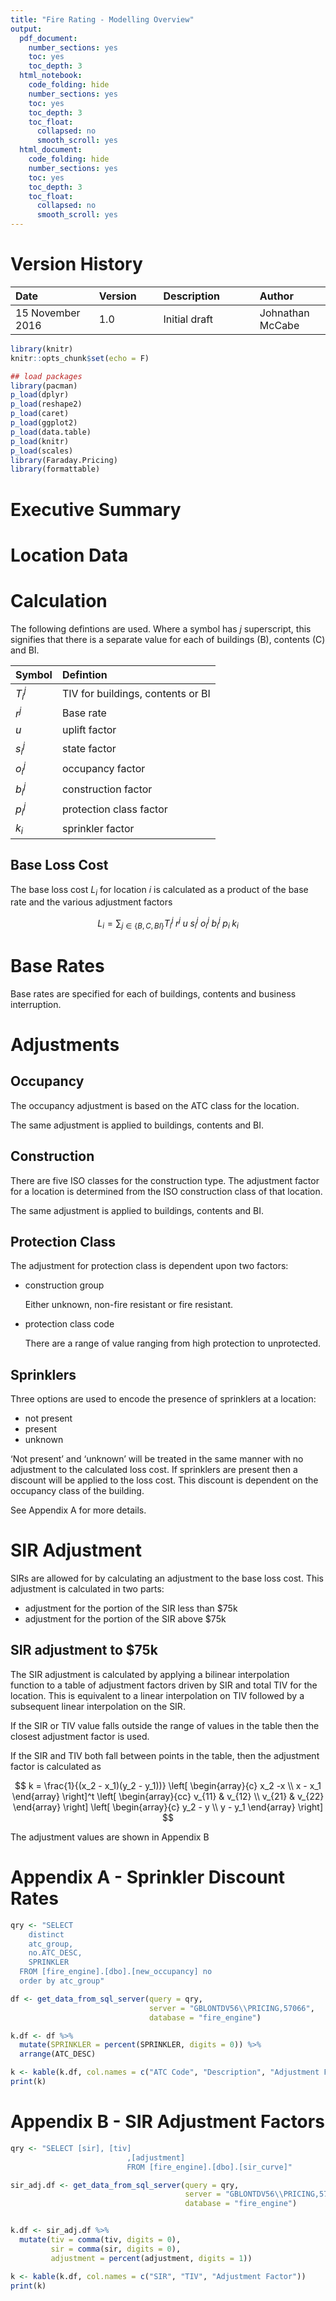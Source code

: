 ```yaml
---
title: "Fire Rating - Modelling Overview"
output:
  pdf_document:
    number_sections: yes
    toc: yes
    toc_depth: 3
  html_notebook:
    code_folding: hide
    number_sections: yes
    toc: yes
    toc_depth: 3
    toc_float:
      collapsed: no
      smooth_scroll: yes
  html_document:
    code_folding: hide
    number_sections: yes
    toc: yes
    toc_depth: 3
    toc_float:
      collapsed: no
      smooth_scroll: yes
---
```




# Version History

Date                | Version       | Description           | Author
:-------------------|:--------------|:----------------------|:----------------
15 November 2016    | 1.0           | Initial draft         | Johnathan McCabe

```r
library(knitr)
knitr::opts_chunk$set(echo = F)
```

```r
## load packages
library(pacman)
p_load(dplyr)
p_load(reshape2)
p_load(caret)
p_load(ggplot2)
p_load(data.table)
p_load(knitr)
p_load(scales)
library(Faraday.Pricing)
library(formattable)
```

# Executive Summary


# Location Data


# Calculation

The following defintions are used. Where a symbol has $j$ superscript, this signifies that there is a separate value for each of buildings (B), contents (C) and BI.


Symbol        | Defintion
:-------------|:-----------------------
$T_i^j$         | TIV for buildings, contents or BI
$r^j$           | Base rate
$u$             | uplift factor
$s^j_i$         | state factor
$o^j_i$         | occupancy factor
$b_i^j$         | construction factor
$p_i^j$         | protection class factor
$k_i$           | sprinkler factor 


## Base Loss Cost

The base loss cost $L_i$ for location $i$ is calculated as a product of the base rate and the various adjustment factors

$$
L_i = \sum_{j \in \{B,C,BI\}} T_i^j \; r^j \; u \; s_i^j \; o_i^j \; b_i^j \; p_i \; k_i
$$





# Base Rates

Base rates are specified for each of buildings, contents and business interruption.



# Adjustments

## Occupancy

The occupancy adjustment is based on the ATC class for the location. 

The same adjustment is applied to buildings, contents and BI.

## Construction

There are five ISO classes for the construction type. The adjustment factor for a location is determined from the ISO construction class of that location.

The same adjustment is applied to buildings, contents and BI.


## Protection Class

The adjustment for protection class is dependent upon two factors:

- construction group 
  
  Either unknown, non-fire resistant or fire resistant.
  
- protection class code

  There are a range of value ranging from high protection to unprotected.


## Sprinklers

Three options are used to encode the presence of sprinklers at a location:

- not present
- present
- unknown

'Not present' and 'unknown' will be treated in the same manner with no adjustment to the calculated loss cost.
If sprinklers are present then a discount will be applied to the loss cost. This discount is dependent on the occupancy class of the building.

See Appendix A for more details.



# SIR Adjustment

SIRs are allowed for by calculating an adjustment to the base loss cost. This adjustment is calculated in two parts:

- adjustment for the portion of the SIR less than $75k
- adjustment for the portion of the SIR above $75k

## SIR adjustment to $75k

The SIR adjustment is calculated by applying a bilinear interpolation function to a table of adjustment factors driven by SIR and total TIV for the location. This is equivalent to a linear interpolation on TIV followed by a subsequent linear interpolation on the SIR.

If the SIR or TIV value falls outside the range of values in the table then the closest adjustment factor is used.

If the SIR and TIV both fall between points in the table, then the adjustment factor is calculated as

$$
k = \frac{1}{(x_2 - x_1)(y_2 - y_1))} \left[ \begin{array}{c} x_2 -x \\ x - x_1 \end{array} \right]^t  \left[ \begin{array}{cc} v_{11} & v_{12} \\ v_{21} & v_{22} \end{array} \right] \left[ \begin{array}{c} y_2 - y \\ y - y_1 \end{array} \right] 
$$

The adjustment values are shown in Appendix B





\newpage

# Appendix A - Sprinkler Discount Rates {-}

```r


qry <- "SELECT 
	distinct
	atc_group,
	no.ATC_DESC,
	SPRINKLER
  FROM [fire_engine].[dbo].[new_occupancy] no
  order by atc_group"

df <- get_data_from_sql_server(query = qry,
                               server = "GBLONTDV56\\PRICING,57066",
                               database = "fire_engine")

k.df <- df %>% 
  mutate(SPRINKLER = percent(SPRINKLER, digits = 0)) %>% 
  arrange(ATC_DESC)

k <- kable(k.df, col.names = c("ATC Code", "Description", "Adjustment Factor"))
print(k)


```

\newpage

# Appendix B - SIR Adjustment Factors


```r

qry <- "SELECT [sir], [tiv]
                          ,[adjustment]
                          FROM [fire_engine].[dbo].[sir_curve]"

sir_adj.df <- get_data_from_sql_server(query = qry,
                                       server = "GBLONTDV56\\PRICING,57066",
                                       database = "fire_engine")


k.df <- sir_adj.df %>% 
  mutate(tiv = comma(tiv, digits = 0),
         sir = comma(sir, digits = 0),
         adjustment = percent(adjustment, digits = 1))

k <- kable(k.df, col.names = c("SIR", "TIV", "Adjustment Factor"))
print(k)

```

